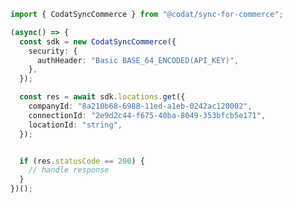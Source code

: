 ```typescript Get.ts
import { CodatSyncCommerce } from "@codat/sync-for-commerce";

(async() => {
  const sdk = new CodatSyncCommerce({
    security: {
      authHeader: "Basic BASE_64_ENCODED(API_KEY)",
    },
  });

  const res = await sdk.locations.get({
    companyId: "8a210b68-6988-11ed-a1eb-0242ac120002",
    connectionId: "2e9d2c44-f675-40ba-8049-353bfcb5e171",
    locationId: "string",
  });


  if (res.statusCode == 200) {
    // handle response
  }
})();
```
